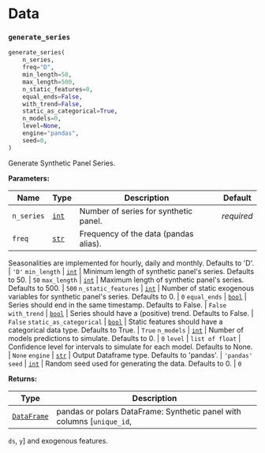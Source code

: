 # Data


### `generate_series`

```python
generate_series(
    n_series,
    freq="D",
    min_length=50,
    max_length=500,
    n_static_features=0,
    equal_ends=False,
    with_trend=False,
    static_as_categorical=True,
    n_models=0,
    level=None,
    engine="pandas",
    seed=0,
)
```

Generate Synthetic Panel Series.

**Parameters:**

Name | Type | Description | Default
---- | ---- | ----------- | -------
`n_series` | <code>[int](#int)</code> | Number of series for synthetic panel. | *required*
`freq` | <code>[str](#str)</code> | Frequency of the data (pandas alias).
Seasonalities are implemented for hourly, daily and monthly.
Defaults to 'D'. | <code>'D'</code>
`min_length` | <code>[int](#int)</code> | Minimum length of synthetic panel's series.
Defaults to 50. | <code>50</code>
`max_length` | <code>[int](#int)</code> | Maximum length of synthetic panel's series.
Defaults to 500. | <code>500</code>
`n_static_features` | <code>[int](#int)</code> | Number of static exogenous variables
for synthetic panel's series. Defaults to 0. | <code>0</code>
`equal_ends` | <code>[bool](#bool)</code> | Series should end in the same timestamp.
Defaults to False. | <code>False</code>
`with_trend` | <code>[bool](#bool)</code> | Series should have a (positive) trend.
Defaults to False. | <code>False</code>
`static_as_categorical` | <code>[bool](#bool)</code> | Static features should have a
categorical data type. Defaults to True. | <code>True</code>
`n_models` | <code>[int](#int)</code> | Number of models predictions to simulate.
Defaults to 0. | <code>0</code>
`level` | <code>list of float</code> | Confidence level for intervals to
simulate for each model. Defaults to None. | <code>None</code>
`engine` | <code>[str](#str)</code> | Output Dataframe type. Defaults to 'pandas'. | <code>'pandas'</code>
`seed` | <code>[int](#int)</code> | Random seed used for generating the data.
Defaults to 0. | <code>0</code>

**Returns:**

Type | Description
---- | -----------
<code>[DataFrame](#utilsforecast.compat.DataFrame)</code> | pandas or polars DataFrame: Synthetic panel with columns \[`unique_id`,
`ds`, `y`\] and exogenous features.


